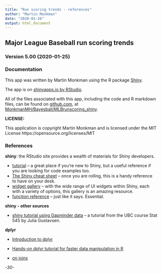 ```yaml
---
title: "Run scoring trends - references"
author: "Martin Monkman"
date: "2020-01-26"
output: html_document
---
```


## Major League Baseball run scoring trends
### Version 5.00 (2020-01-25)
### Documentation

This app was written by Martin Monkman using the R package [Shiny](http://shiny.rstudio.com/).

The app is on [shinyapps.io by RStudio](https://www.shinyapps.io/).   

All of the files associated with this app, including the code and R markdown files, can be found on [github.com](github.com), 
at [MonkmanMH/Bayesball/MLBrunscoring_shiny](https://github.com/MonkmanMH/Bayesball/tree/master/MLBrunscoring_shiny).

**LICENSE:**

This application is copyright Martin Monkman
and is licensed under the MIT License  https://opensource.org/licenses/MIT




### References

**shiny**:  the RStudio site provides a wealth of materials for Shiny developers.

+ [tutorial](http://shiny.rstudio.com/tutorial/) -- a great place if you're new to Shiny, but a useful reference if you are looking for code examples too.
+ [The Shiny cheat sheet](http://shiny.rstudio.com/articles/cheatsheet.html) -- once you are rolling, this is a handy reference to have on your desk.
+ [widget gallery](http://shiny.rstudio.com/gallery/widget-gallery.html) -- with the wide range of UI widgets within Shiny, each with a variety of options, this gallery is an amazing resource.
+ [function reference](http://shiny.rstudio.com/reference/shiny/latest/) -- just like it says. Essential.  


**shiny - other sources**

+ [shiny tutorial using Gapminder data](https://stat545-ubc.github.io/shiny03_activity.html) -- a tutorial from the UBC course Stat 545 by Julia Gustavsen.


**dplyr**

+ [Introduction to dplyr](http://cran.rstudio.com/web/packages/dplyr/vignettes/introduction.html)

+ [Hands-on dplyr tutorial for faster data manipulation in R](http://www.dataschool.io/dplyr-tutorial-for-faster-data-manipulation-in-r/)

+ [on joins](http://stackoverflow.com/questions/1299871/how-to-join-data-frames-in-r-inner-outer-left-right)




*-30-*
